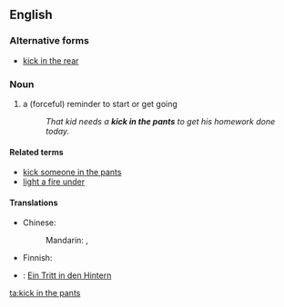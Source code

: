 ==English==

===Alternative forms===
* [[kick in the rear]]

===Noun===
{{en-noun|head=[[kick]] [[in]] [[the]] [[pants]]|kicks in the pants}}

# {{context|idiomatic|lang=en}} a (forceful) reminder to start or get going
#: ''That kid needs a '''kick in the pants''' to get his homework done today.''

====Related terms====
* [[kick someone in the pants]]
* [[light a fire under]]

====Translations====
{{trans-top|reminder to start}} 
* Chinese:
*: Mandarin: {{t|cmn|督促|sc=Hani}}, {{t|cmn|激励|sc=Hani}}
* Finnish: {{t-|fi|potku takapuoleen}}
{{trans-mid}}
* {{ttbc|de}}: [[Ein Tritt in den Hintern]] <!--is this idiomatic?-->
{{trans-bottom}}

[[ta:kick in the pants]]